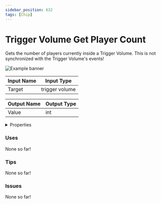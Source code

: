 ```yaml
---
sidebar_position: 632
tags: [Chip]
---
```


# Trigger Volume Get Player Count

Gets the number of players currently inside a Trigger Volume. This is not synchronized with the Trigger Volume's events!



![Example banner](./assets/4cbe661b-7053-4c19-9ccf-1600c7a41016.svg)

| Input Name | Input Type |
|-----------|-----------|
| Target | trigger volume |

| Output Name | Output Type |
|-----------|-----------|
| Value | int |


<details>
  <summary>Properties</summary>
  <div>
    <div>
    <table>
      <thead>
        <tr>
          <th>Is beta required?</th>
          <th>❌</th>
        </tr>
        <tr>
          <th>Is this chip a trolling risk?</th>
          <th>❌</th>
        </tr>
        <tr>
          <th>Chip UUID</th>
          <th>4cbe661b-7053-4c19-9ccf-1600c7a41016</th>
        </tr>
      </thead>
    </table>
    </div>
  </div>
</details>

### Uses

None so far!

### Tips

None so far!

### Issues

None so far!